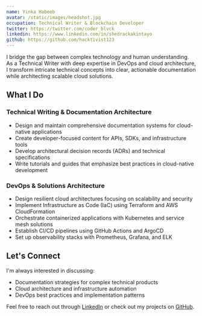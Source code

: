 ```yaml
---
name: Yinka Habeeb
avatar: /static/images/headshot.jpg
occupation: Technical Writer & Blockchain Developer
twitter: https://twitter.com/coder_blvck
linkedin: https://www.linkedin.com/in/shedrackakintayo
github: https://github.com/hacktivist123
---
```


I bridge the gap between complex technology and human understanding. As a Technical Writer with deep expertise in DevOps and cloud architecture, I transform intricate technical concepts into clear, actionable documentation while architecting scalable cloud solutions.

## What I Do

### Technical Writing & Documentation Architecture
- Design and maintain comprehensive documentation systems for cloud-native applications
- Create developer-focused content for APIs, SDKs, and infrastructure tools
- Develop architectural decision records (ADRs) and technical specifications
- Write tutorials and guides that emphasize best practices in cloud-native development

### DevOps & Solutions Architecture
- Design resilient cloud architectures focusing on scalability and security
- Implement Infrastructure as Code (IaC) using Terraform and AWS CloudFormation
- Orchestrate containerized applications with Kubernetes and service mesh solutions
- Establish CI/CD pipelines using GitHub Actions and ArgoCD
- Set up observability stacks with Prometheus, Grafana, and ELK

## Let's Connect
I'm always interested in discussing:
- Documentation strategies for complex technical products
- Cloud architecture and infrastructure automation
- DevOps best practices and implementation patterns

Feel free to reach out through [LinkedIn](https://www.linkedin.com/in/shedrackakintayo) or check out my projects on [GitHub](https://github.com/hacktivist123).
